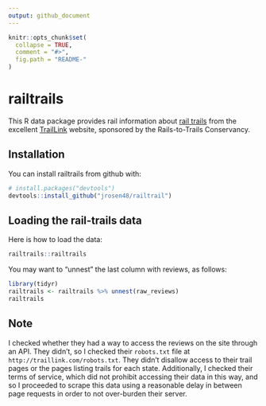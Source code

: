 ```yaml
---
output: github_document
---
```


<!-- README.md is generated from README.Rmd. Please edit that file -->

```r
knitr::opts_chunk$set(
  collapse = TRUE,
  comment = "#>",
  fig.path = "README-"
)
```

# railtrails

This R data package provides rail information  about [rail trails](https://en.wikipedia.org/wiki/Rail_trail) from the excellent [TrailLink](https://www.traillink.com/) website, sponsored by the Rails-to-Trails Conservancy. 

## Installation

You can install railtrails from github with:

```r
# install.packages("devtools")
devtools::install_github("jrosen48/railtrail")
```

## Loading the rail-trails data

Here is how to load the data:

```r
railtrails::railtrails
```

You may want to "unnest" the last column with reviews, as follows:

```r
library(tidyr)
railtrails <- railtrails %>% unnest(raw_reviews)
railtrails
```

## Note

I checked whether they had a way to access the reviews on the site through an API. They didn't, so I checked their `robots.txt` file at `http://traillink.com/robots.txt`. They didn't disallow access to their trail pages or the pages listing trails for each state. Additionally, I checked their terms of service, which did not prohibit accessing their data in this way, and so I proceeded to scrape this data using a reasonable delay in between page requests in order to not over-burden their server.
